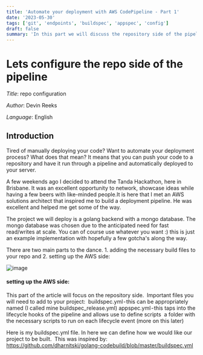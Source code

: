 ```yaml
---
title: 'Automate your deployment with AWS CodePipeline - Part 1'
date: '2023-05-30'
tags: ['git', 'endpoints', 'buildspec', 'appspec', 'config']
draft: false
summary: 'In this part we will discuss the repository side of the pipeline. We will add the necessary files to our repository and discuss what they do.'
---
```


# Lets configure the repo side of the pipeline

_Title_: repo configuration

_Author_: Devin Reeks

_Language_: English

## Introduction

Tired of manually deploying your code? Want to automate your deployment process? What does that mean? It means that you can push your code to a repository and have it run through a pipeline and automatically deployed to your server.

A few weekends ago I decided to attend the Tanda Hackathon, here in Brisbane. It was an excellent opportunity to network, showcase ideas while having a few beers with like-minded people.It is here that I met an AWS solutions architect that inspired me to build a deployment pipeline. He was excellent and helped me get some of the way.

The project we will deploy is a golang backend with a mongo database. The mongo database was chosen due to the anticipated need for fast read/writes at scale. You can of course use whatever you want :) this is just an example implementation with hopefully a few gotcha's along the way.

There are two main parts to the dance. 1. adding the necessary build files to your repo and 2. setting up the AWS side:

![image](https://github.com/createdform/dev-blog/blob/master/public/static/images/moving-parts.png)

#### setting up the AWS side:

This part of the article will focus on the repository side.  Important files you will need to add to your project:  buildspec.yml - this can be appropriately named (I called mine buildspec_release.yml) appspec.yml - this taps into the lifecycle hooks of the pipeline and allows use to define scripts  a folder with the necessary scripts to run on each lifecycle event (more on this later)

Here is my buildspec.yml file. In here we can define how we would like our project to be built.  This was inspired by: https://github.com/dharnitski/golang-codebuild/blob/master/buildspec.yml

